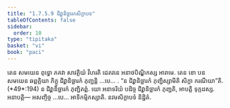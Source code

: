 ```yaml
---
title: "1.7.5.9 ជិវ្ហានិច្ឆារកសិក្ខាបទ"
tableOfContents: false
sidebar:
  order: 10
type: "tipitaka"
basket: "vi"
book: "paci"
---
```



<DynamicBreadcrumb />

<Division number="625" book="paci">

<Paragraph number="1929" book="paci">
តេន សមយេន ពុទ្ធោ ភគវា សាវត្ថិយំ វិហរតិ ជេតវនេ អនាថបិណ្ឌិកស្ស អារាមេ. តេន ខោ បន សមយេន ឆព្ពគ្គិយា ភិក្ខូ ជិវ្ហានិច្ឆារកំ ភុញ្ជន្តិ …បេ… .
</Paragraph>

<Paragraph number="1930" book="paci">
<Emphasis>“ន ជិវ្ហានិច្ឆារកំ ភុញ្ជិស្សាមីតិ សិក្ខា ករណីយា”</Emphasis>តិ. (*49*:<Emphasis>194</Emphasis>)
</Paragraph>

<Paragraph number="1931" book="paci">
ន ជិវ្ហានិច្ឆារកំ ភុញ្ជិតព្ពំ. យោ អនាទរិយំ បដិច្ច ជិវ្ហានិច្ឆារកំ ភុញ្ជតិ, អាបត្តិ ទុក្កដស្ស.
</Paragraph>

<Paragraph number="1932" book="paci">
អនាបត្តិ— អសញ្ចិច្ច …បេ… អាទិកម្មិកស្សាតិ.

</Paragraph>
</Division>

<Paragraph number="1933" type="center" book="paci">
នវមសិក្ខាបទំ និដ្ឋិតំ.
</Paragraph>